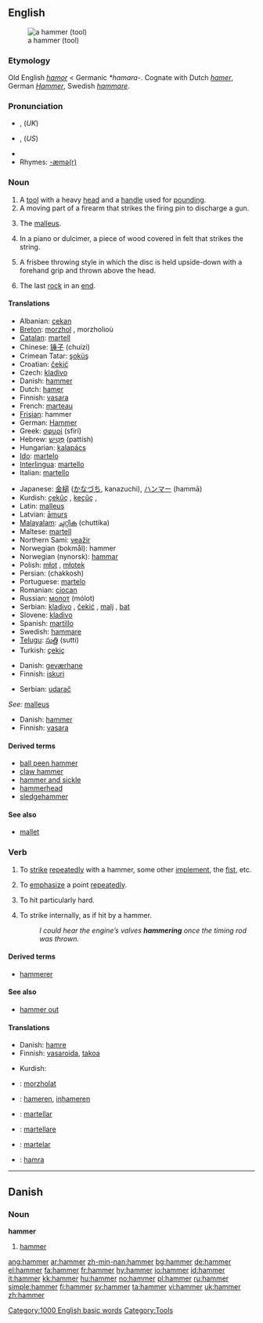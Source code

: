 {{see|Hammer}}
==English==
{{wikipedia}}
[[Image:Framing hammer.jpg|thumb|a hammer (tool)]]

===Etymology===
Old English ''[[hamor]]'' < Germanic ''*hamara-''. Cognate with Dutch ''[[hamer]]'', German ''[[Hammer]]'', Swedish ''[[hammare]]''.

===Pronunciation===
*{{IPA|/ˈhæmə/}}, {{SAMPA|/"h{m@/}} (''UK'')
*{{IPA|/ˈhæmɚ/}}, {{SAMPA|/"h{m@`/}} (''US'')
*{{audio|en-us-hammer.ogg|Audio (US)}}
*Rhymes: [[Rhymes:English:-æmə(r)|-æmə(r)]]

===Noun===
{{en-noun}}

# A [[tool]] with a heavy [[head]] and a [[handle]] used for [[pounding]].
# A moving part of a firearm that strikes the firing pin to discharge a gun.
# {{anatomy}} The [[malleus]].
# {{music}} In a piano or dulcimer, a piece of wood covered in felt that strikes the string.
# {{context|Ultimate Frisbee}} A frisbee throwing style in which the disc is held upside-down with a forehand grip and thrown above the head.
# {{curling}} The last [[rock]] in an [[end]].

====Translations====
{{trans-top|tool}}
*Albanian: [[çekan]] {{m}}
*[[Breton]]: [[morzhol]] {{m}}, morzholioù {{p}}
*[[Catalan]]: [[martell]] {{m}}
*Chinese: [[锤子]] (chuízi)
*Crimean Tatar: [[şoküş]]
*Croatian: [[čekić]] {{m}}
*Czech: [[kladivo]] {{n}}
*Danish: [[hammer#Danish|hammer]] {{c}}
*Dutch: [[hamer]] {{m}}
*Finnish: [[vasara]]
*French: [[marteau]] {{m}}
*[[Frisian]]: hammer
*German: [[Hammer]] {{m}}
*Greek: [[σφυρί]] (sfirí) {{n}}
*Hebrew: [[פטיש|פַּטִּישׁ]] (pattísh)
*Hungarian: [[kalapács]]
*[[Ido]]: [[martelo]]
*[[Interlingua]]: [[martello]]
*Italian: [[martello]] {{m}}
{{trans-mid}}
*Japanese: [[金槌]] ([[かなづち]], kanazuchi), [[ハンマー]] (hammā)
*Kurdish: [[çekûç]] {{m}}, [[keçûç]] {{m}}, {{KUchar|[[چه‌کوچ]]}}
*Latin: [[malleus]] {{m}}
*Latvian: [[āmurs]] {{m}}
*[[Malayalam]]: [[ചുറ്റിക]] (chuttika)
*Maltese: [[martell]] {{m}}
*Northern Sami: [[veažir]]
*Norwegian (bokmål): hammer
*Norwegian (nynorsk): [[hammar]]
*Polish: [[młot]] {{m}}, [[młotek]] {{m}}
*Persian: {{FAchar|[[چکش]]}} (chakkosh)
*Portuguese: [[martelo]] {{m}}
*Romanian: [[ciocan]] {{m}}
*Russian: [[молот]] (mólot) {{m}}
*Serbian: [[kladivo]] {{n}}, [[čekić]] {{m}}, [[malj]] {{m}}, [[bat]] {{m}}
*Slovene: [[kladivo]] {{n}}
*Spanish: [[martillo]] {{m}}
*Swedish: [[hammare]] {{c}}
*[[Telugu]]: [[సుత్తి]] (sutti)
*Turkish: [[çekiç]]
{{trans-bottom}}

{{trans-top|part of a firearm}}
*Danish: [[geværhane]] {{c}}
*Finnish: [[iskuri]]
{{trans-mid}}
*Serbian: [[udarač]] {{m}}
{{trans-bottom}}

{{trans-top|malleus}}
''See:'' [[malleus]]
{{trans-bottom}}

{{trans-top|piano part}}
*Danish: [[hammer#Danish|hammer]] {{c}}
*Finnish: [[vasara]]
{{trans-mid}}
{{trans-bottom}}

{{trans-top|frisbee throwing style}}
{{trans-mid}}
{{trans-bottom}}

{{trans-top|curling: last rock in an end}}
{{trans-mid}}
{{trans-bottom}}

====Derived terms====
*[[ball peen hammer]]
*[[claw hammer]]
*[[hammer and sickle]]
*[[hammerhead]]
*[[sledgehammer]]

====See also====
*[[mallet]]

===Verb===
{{en-verb}}

# To [[strike]] [[repeatedly]] with a hammer, some other [[implement]], the [[fist]], etc.
# {{figuratively}} To [[emphasize]] a point [[repeatedly]].
# {{sports}} To hit particularly hard. <!-- This applies to anything, not just a baseball-->
# To strike internally, as if hit by a hammer.
#:''I could hear the engine’s valves '''hammering''' once the timing rod was thrown.''

====Derived terms====
*[[hammerer]]

====See also====
*[[hammer out]]

====Translations====
{{trans-top|to strike repeatedly with a hammer, some other implement, the fist, etc}}
*Danish: [[hamre]]
*Finnish: [[vasaroida]], [[takoa]]
{{trans-mid}}
*Kurdish: {{KUchar|[[کوتین]]}}
{{trans-bottom}}

{{trans-top|(''figuratively'') To emphasize a point repeatedly}}
{{trans-mid}}
{{trans-bottom}}

{{trans-top|(''sports'') To hit particularly hard}}
{{trans-mid}}
{{trans-bottom}}

{{trans-top|to strike internally, as if hit by a hammer}}
{{trans-mid}}
{{trans-bottom}}

{{checktrans}}
*{{ttbc|Breton}}: [[morzholat]]
*{{ttbc|Dutch}}: [[hameren]], [[inhameren]]
*{{ttbc|Interlingua}}: [[martellar]]
*{{ttbc|Italian}}: [[martellare]]
*{{ttbc|Portuguese}}: [[martelar]]
*{{ttbc|Swedish}}: [[hamra]]

[[Category:1000 English basic words]]

----

==Danish==

===Noun===
'''hammer''' {{c}}

# [[hammer#English|hammer]]

[[Category:Tools]]

[[ang:hammer]]
[[ar:hammer]]
[[zh-min-nan:hammer]]
[[bg:hammer]]
[[de:hammer]]
[[el:hammer]]
[[fa:hammer]]
[[fr:hammer]]
[[hy:hammer]]
[[io:hammer]]
[[id:hammer]]
[[it:hammer]]
[[kk:hammer]]
[[hu:hammer]]
[[no:hammer]]
[[pl:hammer]]
[[ru:hammer]]
[[simple:hammer]]
[[fi:hammer]]
[[sv:hammer]]
[[ta:hammer]]
[[vi:hammer]]
[[uk:hammer]]
[[zh:hammer]]